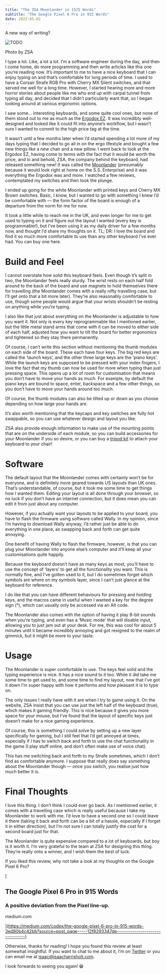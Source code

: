 ```yaml
---
title: "The ZSA Moonlander in 1525 Words"
subtitle: "The Google Pixel 6 Pro in 915 Words"
date: 2022-05-02
---
```


A new way of writing?

<Image src={image0} alt="TODO" />

Photo by ZSA

I type a lot. Like, a lot a lot. I’m a software engineer during the day, and then I come home, do more programming and then write articles like this one you’re reading now. It’s important to me to have a nice keyboard that I can enjoy typing on and that’s comfortable for long periods of time. I used to have a Corsair Strafe RGB Pro with Cherry MX Silent switches, and that served me well for a long time. However, I started hearing more and more horror stories about people like me who end up with carpal tunnel from typing all day, and decided that I didn’t particularly want that, so I began looking around at various ergonomic options.

I saw some… interesting keyboards, and some quite cool ones, but none of them stood out to me as much as the [Ergodox EZ](https://ergodox-ez.com/). It was incredibly well-designed and looked like it could fit into anyone’s workflow, but I wasn’t sure I wanted to commit to the high price tag at the time.

It wasn’t until a few months later when I’d started spending a lot more of my days typing that I decided to go all in on the ergo lifestyle and bought a few new things like a new chair and a new pillow. I went back to look at the Ergodox EZ, having come to terms with the fact that it would be worth the price, and lo and behold, ZSA, the company behind the keyboard, had released something new! It was called the [Moonlander](https://www.zsa.io/moonlander) (presumably because it would look right at home on the S.S. Enterprise) and it was everything the Ergodox was and more. I watched a few reviews, contemplated my switches and then took the plunge.

I ended up going for the white Moonlander with printed keys and Cherry MX Brown switches. Basic, I know, but I wanted to go with something I knew I’d be comfortable with — the form factor of the board is enough of a departure from the norm for me for now.

It took a little while to reach me in the UK, and even longer for me to get used to typing on it and figure out the layout I wanted (every key is programmable!), but I’ve been using it as my daily driver for a few months now, and thought I’d share my thoughts on it. TL; DR: I love the board and find it so much more comfortable to use than any other keyboard I’ve ever had. You can buy one here.

# Build and Feel

I cannot overstate how solid this keyboard feels. Even though it’s split in two, the Moonlander feels really sturdy. The wrist rests on each half fold around to the back of the board and use magnets to hold themselves there for travelling (the Moonlander comes with a really nifty travelling case, but I’ll get onto that a bit more later). They’re also reasonably comfortable to use, though some people would argue that your wrists shouldn’t be resting on anything while you’re typing.

I also like that just about everything on the Moonlander is adjustable to how you want it. Not only is every key reprogrammable like I mentioned earlier, but the little metal stand arms that come with it can be moved to either side of each half, adjusted how you want to tilt the board for better ergonomics and tightened so they stay there permanently.

Of course, I can’t write this section without mentioning the thumb modules on each side of the board. These each have four keys. The big red keys are called the ‘launch keys’, and the other three large keys are the ‘piano keys’. While the launch keys are supposed to be pressed with your index fingers, I love the fact that my thumb can now be used for more when typing than just pressing space. This opens up a lot of room for customisation that means you don’t have to move your hands as much. For example, by default the piano keys are bound to space, enter, backspace and a few other things, so you don’t have to move your hands around too much.

Of course, the thumb modules can also be tilted up or down as you choose depending on how large your hands are.

It’s also worth mentioning that the keycaps and key switches are fully hot swappable, so you can use whatever design and layout you like.

ZSA also provide enough information to make use of the mounting points that are on the underside of each module, so you can build accessories for your Moonlander if you so desire, or you can buy a [tripod kit](https://www.zsa.io/moonlander/tripod-kit) to attach your keyboard to your chair!

# Software

The default layout that the Moonlander comes with certainly won’t be for everyone, and is definitely more geared towards US layouts than UK ones. That’s understandable, of course, but it took me some time to get things how I wanted them. Editing your layout is all done through your browser, so no luck if you don’t have an internet connection, but it does mean you can edit it from just about any computer.

However, if you actually want your layouts to be applied to your board, you have to flash the firmware using software called Wally. In my opinion, since I’m having to download Wally anyway, I’d rather just be able to do everything in one place, as swapping back and forth can get quite annoying.

One benefit of having Wally to flash the firmware, however, is that you can plug your Moonlander into anyone else’s computer and it’ll keep all your customisations quite happily.

Because the keyboard doesn’t have as many keys as most, you’ll have to use the concept of ‘layers’ to get all the functionality you want. This is normally fine, and I’ve gotten used to it, but I do sometimes forget which symbols are where on my symbols layer, since I can’t just glance at the keyboard for reference.

I do like that you can have different behaviours for pressing and holding keys, and the macros came in useful when I wanted a key for the degree sign (°), which can usually only be accessed via an Alt code.

The Moonlander also comes with the option of having it play 8-bit sounds when you’re typing, and even has a ‘Music mode’ that will disable input, allowing you to just jam out at your desk. For me, this was cool for about 5 minutes until it became incredibly annoying and got resigned to the realm of gimmick, but it might be more to your taste.

# Usage

The Moonlander is super comfortable to use. The keys feel solid and the typing experience is nice. It has a nice sound to it too. While it did take me some time to get used to, and some time to find my layout, now that I’ve got it down I’m super happy with how it performs and how pleasant it is to type on.

The only issues I really have with it are when I try to game using it. On the website, ZSA insist that you can use just the left half of the keyboard (true), which makes it gaming friendly. This is nice because it gives you more space for your mouse, but I’ve found that the layout of specific keys just doesn’t make for a nice gaming experience.

Of course, this is something I could solve by setting up a new layer specifically for gaming, but I still feel that I’d get annoyed at times, especially if I has to switch back and forth to use the chat functionality in the game (I play stuff online, and don’t often make use of voice chat).

This has me switching back and forth to my Strafe sometimes, which I don’t find as comfortable anymore. I suppose that really does say something about the Moonlander though — once you switch, you realise just how much better it is.

# Final Thoughts

I love this thing. I don’t think I could ever go back. As I mentioned earlier, it comes with a travelling case which is really useful because I take my Moonlander to work with me. I’d love to have a second one so I could leave it there (taking it back and forth can be a bit of a hassle, especially if I forget it in either direction), but I’m not sure I can totally justify the cost for a second board just for that.

The Moonlander is quite expensive compared to a lot of keyboards, but boy is it worth it. I’m very grateful to the team at ZSA for designing this thing. They’re really onto a winner, and I wish them the best of luck.

If you liked this review, why not take a look at my thoughts on the Google Pixel 6 Pro?

[

## The Google Pixel 6 Pro in 915 Words

### A positive deviation from the Pixel line-up.

medium.com



](https://medium.com/codex/the-google-pixel-6-pro-in-915-words-3ed80b4c42bb?source=post_page-----12f8293347de--------------------------------)

Otherwise, thanks for reading! I hope you found this review at least somewhat insightful. If you want to chat to me about it, I’m on [Twitter](https://twitter.com/IsaacHarrisHolt) or you can email me at [isaac@isaacharrisholt.com](mailto:isaac@isaacharrisholt.com).

I look forwards to seeing you again! 😁
